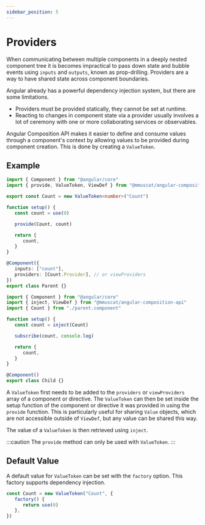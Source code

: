 ```yaml
---
sidebar_position: 5
---
```




# Providers

When communicating between multiple components in a deeply nested component tree it is becomes impractical to pass
down state and bubble events using `inputs` and `outputs`, known as prop-drilling. Providers are a way to have shared
state across component boundaries.

Angular already has a powerful dependency injection system, but there are some limitations.

-  Providers must be provided statically, they cannot be set at runtime.
-  Reacting to changes in component state via a provider usually involves a lot of ceremony with one or more
   collaborating services or observables.

Angular Composition API makes it easier to define and consume values through a component's context by allowing
values to be provided during component creation. This is done by creating a `ValueToken`.


## Example

<Tabs defaultValue="parent">
  <TabItem value="parent" label="parent.component.ts">

```ts
import { Component } from "@angular/core"
import { provide, ValueToken, ViewDef } from "@mmuscat/angular-composition-api"

export const Count = new ValueToken<number>("Count")

function setup() {
   const count = use(0)

   provide(Count, count)

   return {
      count,
   }
}

@Component({
   inputs: ["count"],
   providers: [Count.Provider], // or viewProviders
})
export class Parent {}
```

  </TabItem>
  <TabItem value="child" label="child.component.ts">

```ts
import { Component } from "@angular/core"
import { inject, ViewDef } from "@mmuscat/angular-composition-api"
import { Count } from "./parent.component"

function setup() {
   const count = inject(Count)

   subscribe(count, console.log)

   return {
      count,
   }
}

@Component()
export class Child {}
```

  </TabItem>
</Tabs>

A `ValueToken` first needs to be added to the `providers` or `viewProviders` array of a component or directive. The
`ValueToken` can then be set inside the setup function of the component or directive it was provided in using the
`provide` function. This is particularly useful for sharing `Value` objects, which are not accessible outside of
`ViewDef`, but any value can be shared this way.

The value of a `ValueToken` is then retrieved using `inject`.

:::caution
The `provide` method can only be used with `ValueToken`.
:::

## Default Value

A default value for `ValueToken` can be set with the `factory` option. This factory supports dependency injection.

```ts
const Count = new ValueToken("Count", {
   factory() {
      return use(0)
   },
})
```
